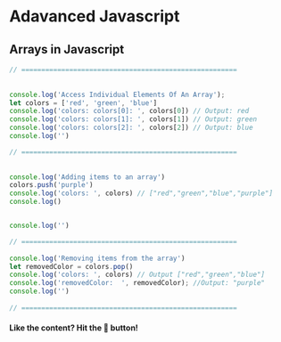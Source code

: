 # Adavanced Javascript

## Arrays in Javascript

```js filename="arrays.js" {3} copy
// ======================================================
 
 
console.log('Access Individual Elements Of An Array');
let colors = ['red', 'green', 'blue']
console.log('colors: colors[0]: ', colors[0]) // Output: red
console.log('colors: colors[1]: ', colors[1]) // Output: green
console.log('colors: colors[2]: ', colors[2]) // Output: blue
console.log('')

// ======================================================
 
 
console.log('Adding items to an array')
colors.push('purple')
console.log('colors: ', colors) // ["red","green","blue","purple"]
console.log()


console.log('')

// ======================================================
 
console.log('Removing items from the array')
let removedColor = colors.pop()
console.log('colors: ', colors) // Output ["red","green","blue"]
console.log('removedColor:  ', removedColor); //Output: "purple"
console.log('')
 
// ======================================================

```

#### Like the content? Hit the 🫶 button!


<Counters />
